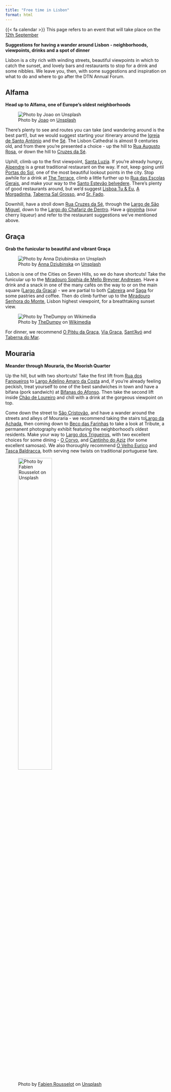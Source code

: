 ```yaml
---
title: "Free time in Lisbon"
format: html
---
```


::: {.alert .alert-light}
{{< fa calendar >}} This page refers to an event that will take place on the [12th September](/forum/day3.html)
:::

**Suggestions for having a wander around Lisbon - neighborhoods, viewpoints, drinks and a spot of dinner**

Lisbon is a city rich with winding streets, beautiful viewpoints in which to catch the sunset, and lovely bars and restaurants to stop for a drink and some nibbles. We leave you, then, with some suggestions and inspiration on what to do and where to go after the DTN Annual Forum.

## Alfama

**Head up to Alfama, one of Europe’s oldest neighborhoods**

![Photo by [Joao](https://unsplash.com/@zymot?utm_content=creditCopyText&utm_medium=referral&utm_source=unsplash){target="_blank"} on [Unsplash](https://unsplash.com/photos/a-group-of-buildings-that-are-next-to-each-other-gniZLwQi1mQ?utm_content=creditCopyText&utm_medium=referral&utm_source=unsplash){target="_blank"}](https://images.unsplash.com/photo-1640039151385-d9fed53037de?q=80&w=1170&auto=format&fit=crop&ixlib=rb-4.1.0&ixid=M3wxMjA3fDB8MHxwaG90by1wYWdlfHx8fGVufDB8fHx8fA%3D%3D){.preview-image}

There’s plenty to see and routes you can take (and wandering around is the best part!), but we would suggest starting your itinerary around the [Igreja de Santo António](https://maps.app.goo.gl/mjFF6FKUQQg661CbA){target="_blank"} and the [Sé](https://maps.app.goo.gl/J2ytJSpsoQt5Xjcf6){target="_blank"}. The Lisbon Cathedral is almost 9 centuries old, and from there you’re presented a choice - up the hill to [Rua Augusto Rosa](https://maps.app.goo.gl/xT23mERVCotxT4Zq9){target="_blank"}, or down the hill to [Cruzes da Sé](https://maps.app.goo.gl/EryyzJZCQaGvTRXu7){target="_blank"}.

Uphill, climb up to the first viewpoint, [Santa Luzia](https://maps.app.goo.gl/AVpfPCRA8FSJ45px8){target="_blank"}. If you’re already hungry, [Alpendre](https://maps.app.goo.gl/9fxWbqyTLgCGajaM8){target="_blank"} is a great traditional restaurant on the way. If not, keep going until [Portas do Sol](https://maps.app.goo.gl/tckpfg3FHa2RAitm7){target="_blank"}, one of the most beautiful lookout points in the city. Stop awhile for a drink at [The Terrace](https://maps.app.goo.gl/KV5B96nruCCVVnwR6){target="_blank"}, climb a little further up to [Rua das Escolas Gerais](https://maps.app.goo.gl/BefpBgCoEpGwaKBk8){target="_blank"}, and make your way to the [Santo Estevão belvedere](https://maps.app.goo.gl/V6bD5Ro9tunNjTSX6){target="_blank"}. There’s plenty of good restaurants around, but we’d suggest [Lisboa Tu & Eu](https://maps.app.goo.gl/Qn5349KrwxQwUaPf7){target="_blank"}, [A Morgadinha](https://maps.app.goo.gl/G4prfpA3vWWvndu47){target="_blank"}, [Taberna Sal Grosso](https://maps.app.goo.gl/KGF9LTLdWqxRVgbN8){target="_blank"}, and [Sr. Fado](https://maps.app.goo.gl/DDtuizSTpt4Sn5dh7){target="_blank"}.

Downhill, have a stroll down [Rua Cruzes da Sé](https://maps.app.goo.gl/zzth1TGv5hrsLmoT7){target="_blank"}, through the [Largo de São Miguel](https://maps.app.goo.gl/T5GEj1XApYYEGp61A){target="_blank"}, down to the [Largo do Chafariz de Dentro](https://maps.app.goo.gl/fuWonDHAzaGC4qBw5){target="_blank"}. Have a [ginginha](https://maps.app.goo.gl/48L5v8KnGV7e8X4D8){target="_blank"} (sour cherry liqueur) and refer to the restaurant suggestions we’ve mentioned above.

## Graça

**Grab the funicular to beautiful and vibrant Graça**

![Photo by [Anna Dziubinska](https://unsplash.com/@annadziubinska?utm_content=creditCopyText&utm_medium=referral&utm_source=unsplash){target="_blank"} on [Unsplash](https://unsplash.com/photos/assorted-color-building-under-cloudy-blue-sky-during-daytime--33ZZ-YflN8?utm_content=creditCopyText&utm_medium=referral&utm_source=unsplash){target="_blank"}](https://images.unsplash.com/photo-1501080254287-69204825cf5f?q=80&w=1169&auto=format&fit=crop&ixlib=rb-4.1.0&ixid=M3wxMjA3fDB8MHxwaG90by1wYWdlfHx8fGVufDB8fHx8fA%3D%3D)

Lisbon is one of the Cities on Seven Hills, so we do have shortcuts! Take the funicular up to the [Miradouro Sophia de Mello Breyner Andresen](https://maps.app.goo.gl/vQY2jsDfrAfHwzzv9){target="_blank"}. Have a drink and a snack in one of the many cafés on the way to or on the main square ([Largo da Graça](https://maps.app.goo.gl/yUrGQ1k9GtT8uzPZ6){target="_blank"}) - we are partial to both [Cabreira](https://maps.app.goo.gl/MVgV34cyFRiaqyX2A){target="_blank"} and [Saga](https://maps.app.goo.gl/4s92UMuQw6gmMH56A){target="_blank"} for some pastries and coffee. Then do climb further up to the [Miradouro Senhora do Monte](https://maps.app.goo.gl/M3fb9TJQGCvin29r8){target="_blank"}, Lisbon highest viewpoint, for a breathtaking sunset view.

![Photo by [TheDumpy](https://commons.wikimedia.org/wiki/User:TheDumpy){target="_blank"} on [Wikimedia](https://commons.wikimedia.org/wiki/File:Lisbon_Sunset_from_Miradouro_da_Gra%C3%A7a.jpg){target="_blank"}](https://upload.wikimedia.org/wikipedia/commons/thumb/b/bd/Lisbon_Sunset_from_Miradouro_da_Gra%C3%A7a.jpg/960px-Lisbon_Sunset_from_Miradouro_da_Gra%C3%A7a.jpg?20221028190423)

For dinner, we recommend [O Pitéu da Graça](https://maps.app.goo.gl/rrMH2ZmyJWZbngn7A){target="_blank"}, [Via Graça](https://maps.app.goo.gl/kZqHcZPAJ1tCrYiP6){target="_blank"}, [Sant’Avó](https://maps.app.goo.gl/HhTmoGQ9nFJXRVmF6){target="_blank"} and [Taberna do Mar](https://maps.app.goo.gl/GUf8BEER88pAGmyRA){target="_blank"}.

## Mouraria

**Meander through Mouraria, the Moorish Quarter**

Up the hill, but with two shortcuts! Take the first lift from [Rua dos Fanqueiros](https://maps.app.goo.gl/ET9yXaxCn7hohNg38){target="_blank"} to [Largo Adelino Amaro da Costa](https://maps.app.goo.gl/4gBdSVGdXqRD8PU67){target="_blank"} and, if you’re already feeling peckish, treat yourself to one of the best sandwiches in town and have a bifana (pork sandwich) at [Bifanas do Afonso](https://maps.app.goo.gl/bDD4sURBfFQqWZuaA){target="_blank"}. Then take the second lift inside [Chão de Loureiro](https://maps.app.goo.gl/CdyE6f14jzwrPxnw8){target="_blank"} and chill with a drink at the gorgeous viewpoint on top.

Come down the street to [São Cristovão](https://maps.app.goo.gl/ne93kBSHM6MVXXdp6){target="_blank"}, and have a wander around the streets and alleys of Mouraria - we recommend taking the stairs to[Largo da Achada](https://maps.app.goo.gl/6mRsjdpHFU7fsCBq6){target="_blank"}, then coming down to [Beco das Farinhas](https://maps.app.goo.gl/KbwmWwV4eQQtifPy5){target="_blank"} to take a look at Tribute, a permanent photography exhibit featuring the neighborhood’s oldest residents. Make your way to [Largo dos Trigueiros](https://maps.app.goo.gl/tH8aPdvm6HRfTPWj7){target="_blank"}, with two excellent choices for some dining - [O Corvo](https://maps.app.goo.gl/dwZpJ1VDW8V1jb8M9){target="_blank"}, and [Cantinho do Aziz](https://maps.app.goo.gl/NSGLGPxCqhPMznPQ9){target="_blank"} (for some excellent samosas). We also thoroughly recommend [O Velho Eurico](https://maps.app.goo.gl/J7xUT4VCRVvdnjsz5){target="_blank"} and [Tasca Baldracca](https://maps.app.goo.gl/UZ5GR3qT4bCjx9vg8){target="_blank"}, both serving new twists on traditional portuguese fare.

::: r-stack
![Photo by [Fabien Rousselot](https://unsplash.com/@where_is_fab?utm_content=creditCopyText&utm_medium=referral&utm_source=unsplash){target="_blank"} on [Unsplash](https://unsplash.com/photos/aerial-photography-of-concrete-buildings-under-clear-blue-sky-rq2JlqLvRjo?utm_content=creditCopyText&utm_medium=referral&utm_source=unsplash){target="_blank"} ](https://images.unsplash.com/photo-1515938336459-5bc4dbbadc08?q=80&w=626&auto=format&fit=crop&ixlib=rb-4.1.0&ixid=M3wxMjA3fDB8MHxwaG90by1wYWdlfHx8fGVufDB8fHx8fA%3D%3D){width="50%"}
:::
